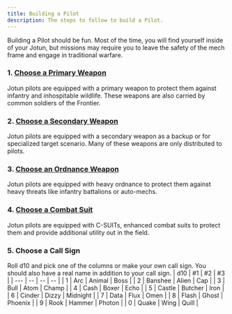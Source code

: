 ```yaml
---
title: Building a Pilot
description: The steps to follow to build a Pilot.
---
```


Building a Pilot should be fun. Most of the time, you will find yourself inside of your Jotun, but missions may require you to leave the safety of the mech frame and engage in traditional warfare.

### 1. [Choose a Primary Weapon](/pilot/primary-weapons/)
Jotun pilots are equipped with a primary weapon to protect them against infantry and inhospitable wildlife. These weapons are also carried by common soldiers of the Frontier.

### 2. [Choose a Secondary Weapon](/pilot/secondary-weapons/)
Jotun pilots are equipped with a secondary weapon as a backup or for specialized target scenario. Many of these weapons are only distributed to pilots.

### 3. [Choose an Ordnance Weapon](/pilot/ordnance-weapons/)
Jotun pilots are equipped with heavy ordnance to protect them against heavy threats like infantry battalions or auto-mechs.

### 4. [Choose a Combat Suit](/pilot/combat-suits/)
Jotun pilots are equipped with C-SUITs, enhanced combat suits to protect them and provide additional utility out in the field.

### 5. Choose a Call Sign
Roll d10 and pick one of the columns or make your own call sign. You should also have a real name in addition to your call sign.
| d10 | #1 | #2 | #3 |
| --- | -- | -- | -- |
| 1 | Arc | Animal | Boss |
| 2 | Banshee | Alien | Cap |
| 3 | Bull | Atom | Champ |
| 4 | Cash | Boxer | Echo |
| 5 | Castle | Butcher | Iron |
| 6 | Cinder | Dizzy | Midnight |
| 7 | Data | Flux | Omen |
| 8 | Flash | Ghost | Phoenix |
| 9 | Rook | Hammer | Photon |
| 0 | Quake | Wing | Quill |